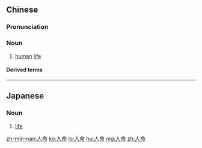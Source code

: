 ==Chinese==
{{zh-forms}}

===Pronunciation===
{{zh-pron
|m=rénmìng
|c=jan4 meng6
|h=pfs=ngìn-miang
|mn=lâng-miā/zz,kh:jîn-bēng/xm,qz,tp:lîn-bēng
|cat=n
}}

===Noun===
{{zh-noun}}

# [[human]] [[life]]

====Derived terms====
{{zh-der|草菅人命|人命危淺|人命關天|出人命|攤了人命}}

----

==Japanese==
{{ja-kanjitab|じん|めい|yomi=o}}

===Noun===
{{ja-noun|じんめい}}

# [[life]]

[[zh-min-nan:人命]]
[[ko:人命]]
[[lo:人命]]
[[hu:人命]]
[[mg:人命]]
[[zh:人命]]